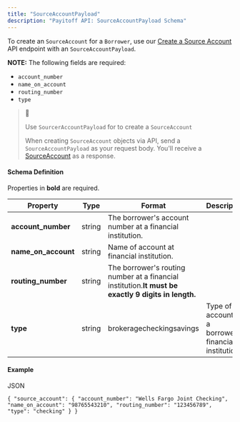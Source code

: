```yaml
---
title: "SourceAccountPayload"
description: "Payitoff API: SourceAccountPayload Schema"
---
```


To create an `SourceAccount` for a `Borrower`, use our [Create a Source Account](/reference/create-source-account) API endpoint with an `SourceAccountPayload`. 

**NOTE:** The following fields are required:

* `account_number`
* `name_on_account`
* `routing_number`
* `type`

> 🚧
> 
> Use `SourcerAccountPayload` for to create a `SourceAccount`
> 
> When creating `SourceAccount` objects via API, send a `SourceAccountPayload` as your request body. You'll receive a [SourceAccount](/docs/source-account-schema) as a response.

#### Schema Definition

Properties in **bold** are required.

| Property              | Type   | Format                                                                                              | Description                                            |
| --------------------- | ------ | --------------------------------------------------------------------------------------------------- | ------------------------------------------------------ |
| **account\_number**   | string | The borrower's account number at a financial institution.                                           |                                                        |
| **name\_on\_account** | string | Name of account at financial institution.                                                           |                                                        |
| **routing\_number**   | string | The borrower's routing number at a financial institution.**It must be exactly 9 digits in length.** |                                                        |
| **type**              | string | brokeragecheckingsavings                                                                            | Type of account at a borrower's financial institution. |

#### Example

JSON

`{
  "source_account":
  {
    "account_number": "Wells Fargo Joint Checking",
    "name_on_account": "98765543210",
    "routing_number": "123456789",
    "type": "checking"
  }
}
`
